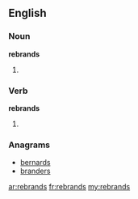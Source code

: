 ==English==

===Noun===
'''rebrands'''

# {{plural of|[[rebrand]]}}

===Verb===
'''rebrands'''
# {{third-person singular of|[[rebrand]]}}

===Anagrams===
* [[bernards#English|bernards]]
* [[branders#English|branders]]

[[ar:rebrands]]
[[fr:rebrands]]
[[my:rebrands]]